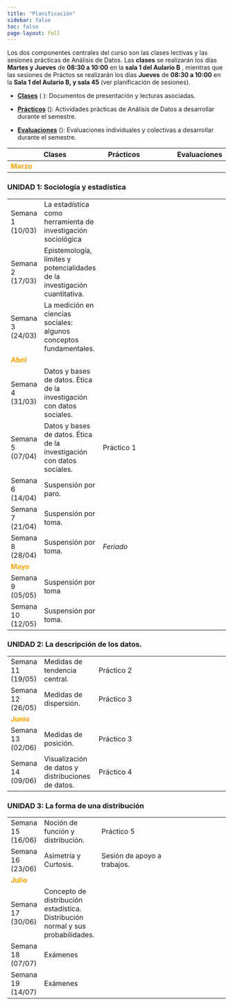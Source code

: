 ```yaml
---
title: "Planificación"
sidebar: false
toc: false
page-layout: full
---
```


Los dos componentes centrales del curso son las clases lectivas y las sesiones prácticas de Análisis de Datos. Las **clases** se realizarán los días **Martes y Jueves** de **08:30 a 10:00** en la **sala 1 del Aulario B** , mientras que las sesiones de Práctos se realizarán los días **Jueves** de **08:30 a 10:00** en la **Sala 1 del Aulario B, y sala 45** (ver planificación de sesiones).

-   [**Clases**]() (<i class="fas fa-chalkboard-teacher"></i> ): Documentos de presentación y lecturas asociadas.

-   [**Prácticos**]() (<i class="fas fa-user-edit"></i>): Actividades prácticas de Análisis de Datos a desarrollar durante el semestre.

-   [**Evaluaciones**]() (<i class="fas fa-book-reader"></i>): Evaluaciones individuales y colectivas a desarrollar durante el semestre.


| |<i class="fas fa-chalkboard-teacher"></i>  Clases  |  <i class="fas fa-user-edit"></i>   Prácticos | <i class="fas fa-book-reader"></i> Evaluaciones
-----|------------|----------------------------------|-----------
<font color="orange"> **Marzo** </font> |   |   |
### UNIDAD 1: Sociología y estadística
|||
-----|------------|-------------------|-----------
Semana 1 (10/03) | La estadística como herramienta de investigación sociológica |  | 
Semana 2 (17/03) | Epistemología, límites y potencialidades de la investigación cuantitativa. | | 
Semana 3 (24/03) | La medición en ciencias sociales: algunos conceptos fundamentales.| | 
<font color="orange"> **Abril** </font> |   |   |
Semana 4 (31/03) | Datos y bases de datos. Ética de la investigación con datos sociales. |  | 
Semana 5 (07/04) | Datos y bases de datos. Ética de la investigación con datos sociales.   | Práctico 1 |
Semana 6 (14/04) | Suspensión por paro. |   |
Semana 7 (21/04) | Suspensión por toma. |   |
Semana 8 (28/04) | Suspensión por toma. | *Feriado* |
<font color="orange"> **Mayo** </font> |   |   |
Semana 9 (05/05) | Suspensión por toma |  |
Semana 10 (12/05) | Suspensión por toma. | |
### UNIDAD 2: La descripción de los datos.
|||
-----|------------|-------------------|-----------
Semana 11 (19/05) | Medidas de tendencia central. | Práctico 2 |
Semana 12 (26/05) | Medidas de dispersión. | Práctico 3|
<font color="orange"> **Junio** </font> |   |   |
Semana 13 (02/06) | Medidas de posición. | Práctico 3 | 
Semana 14 (09/06) | Visualización de datos y distribuciones de datos. | Práctico 4 |
### UNIDAD 3: La forma de una distribución
|||
-----|------------|-------------------|-----------
Semana 15 (16/06) | Noción de función y distribución. | Práctico 5 |
Semana 16 (23/06) | Asimetría y Curtosis.| Sesión de apoyo a trabajos. |
<font color="orange"> **Julio** </font> |   |   |
Semana 17 (30/06) | Concepto de distribución estadística. Distribución normal y sus probabilidades. |  |
Semana 18 (07/07) | Exámenes |  |
Semana 19 (14/07) | Exámenes |  |
